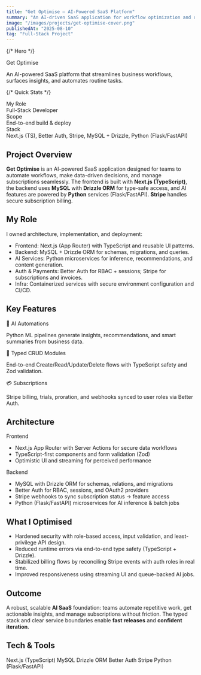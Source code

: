 ```yaml
---
title: "Get Optimise – AI-Powered SaaS Platform"
summary: "An AI-driven SaaS application for workflow optimization and decision support—built with Next.js (TypeScript), Better Auth, Stripe, and a MySQL + Drizzle ORM backend."
image: "/images/projects/get-optimise-cover.png"
publishedAt: "2025-08-10"
tag: "Full-Stack Project"
---
```


{/* Hero */}

<section className="relative overflow-hidden rounded-2xl border border-slate-200 dark:border-slate-800 bg-gradient-to-b from-slate-50 to-white dark:from-slate-900 dark:to-slate-950 p-6 md:p-10 mb-10">
  <div className="text-2xl md:text-4xl font-semibold tracking-tight mb-3">
    Get Optimise
  </div>
  <p className="text-slate-600 dark:text-slate-300 max-w-2xl">
    An AI-powered SaaS platform that streamlines business workflows, surfaces
    insights, and automates routine tasks.
  </p>
</section>

{/* Quick Stats */}

<section className="grid grid-cols-1 sm:grid-cols-3 gap-3 mb-10">
  <div className="rounded-xl border border-slate-200 dark:border-slate-800 p-4">
    <div className="text-xs font-bold uppercase text-slate-500 mb-1">
      My Role
    </div>
    <div className="font-medium">Full-Stack Developer</div>
  </div>
  <div className="rounded-xl border border-slate-200 dark:border-slate-800 p-4">
    <div className="text-xs font-bold uppercase text-slate-500 mb-1">Scope</div>
    <div className="font-medium">End-to-end build & deploy</div>
  </div>
  <div className="rounded-xl border border-slate-200 dark:border-slate-800 p-4">
    <div className="text-xs font-bold uppercase text-slate-500 mb-1">Stack</div>
    <div className="font-medium">
      Next.js (TS), Better Auth, Stripe, MySQL + Drizzle, Python (Flask/FastAPI)
    </div>
  </div>
</section>

## Project Overview

**Get Optimise** is an AI-powered SaaS application designed for teams to automate workflows, make data-driven decisions, and manage subscriptions seamlessly. The frontend is built with **Next.js (TypeScript)**, the backend uses **MySQL** with **Drizzle ORM** for type-safe access, and AI features are powered by **Python** services (Flask/FastAPI). **Stripe** handles secure subscription billing.

## My Role

I owned architecture, implementation, and deployment:

- <span className="font-semibold">Frontend:</span> Next.js (App Router) with TypeScript
  and reusable UI patterns.
- <span className="font-semibold">Backend:</span> MySQL + Drizzle ORM for schemas,
  migrations, and queries.
- <span className="font-semibold">AI Services:</span> Python microservices for inference,
  recommendations, and content generation.
- <span className="font-semibold">Auth & Payments:</span> Better Auth for RBAC +
  sessions; Stripe for subscriptions and invoices.
- <span className="font-semibold">Infra:</span> Containerized services with secure
  environment configuration and CI/CD.

## Key Features

<section className="grid grid-cols-1 md:grid-cols-3 gap-4">
  <div className="rounded-xl border border-slate-200 dark:border-slate-800 p-5 bg-white/50 dark:bg-slate-900/50">
    <div className="font-semibold mb-1">🤖 AI Automations</div>
    <p className="text-slate-600 dark:text-slate-300">
      Python ML pipelines generate insights, recommendations, and smart
      summaries from business data.
    </p>
  </div>
  <div className="rounded-xl border border-slate-200 dark:border-slate-800 p-5 bg-white/50 dark:bg-slate-900/50">
    <div className="font-semibold mb-1">🧱 Typed CRUD Modules</div>
    <p className="text-slate-600 dark:text-slate-300">
      End-to-end Create/Read/Update/Delete flows with TypeScript safety and Zod
      validation.
    </p>
  </div>
  <div className="rounded-xl border border-slate-200 dark:border-slate-800 p-5 bg-white/50 dark:bg-slate-900/50">
    <div className="font-semibold mb-1">💳 Subscriptions</div>
    <p className="text-slate-600 dark:text-slate-300">
      Stripe billing, trials, proration, and webhooks synced to user roles via
      Better Auth.
    </p>
  </div>
</section>

## Architecture

<section className="grid grid-cols-1 md:grid-cols-2 gap-4 my-6">
  <div className="rounded-xl border border-slate-200 dark:border-slate-800 p-5">
    <div className="font-semibold mb-2">Frontend</div>
    <ul className="list-disc pl-5 space-y-1 text-slate-700 dark:text-slate-300">
      <li>Next.js App Router with Server Actions for secure data workflows</li>
      <li>TypeScript-first components and form validation (Zod)</li>
      <li>Optimistic UI and streaming for perceived performance</li>
    </ul>
  </div>
  <div className="rounded-xl border border-slate-200 dark:border-slate-800 p-5">
    <div className="font-semibold mb-2">Backend</div>
    <ul className="list-disc pl-5 space-y-1 text-slate-700 dark:text-slate-300">
      <li>MySQL with Drizzle ORM for schemas, relations, and migrations</li>
      <li>Better Auth for RBAC, sessions, and OAuth2 providers</li>
      <li>Stripe webhooks to sync subscription status → feature access</li>
      <li>
        Python (Flask/FastAPI) microservices for AI inference & batch jobs
      </li>
    </ul>
  </div>
</section>

## What I Optimised

- Hardened security with role-based access, input validation, and least-privilege API design.
- Reduced runtime errors via end-to-end type safety (TypeScript + Drizzle).
- Stabilized billing flows by reconciling Stripe events with auth roles in real time.
- Improved responsiveness using streaming UI and queue-backed AI jobs.

## Outcome

A robust, scalable **AI SaaS** foundation: teams automate repetitive work, get actionable insights, and manage subscriptions without friction. The typed stack and clear service boundaries enable **fast releases** and **confident iteration**.

## Tech & Tools

<div className="flex flex-wrap gap-2">
  <span className="px-3 py-1 rounded-full bg-slate-100 dark:bg-slate-800 text-sm">
    Next.js (TypeScript)
  </span>
  <span className="px-3 py-1 rounded-full bg-slate-100 dark:bg-slate-800 text-sm">
    MySQL
  </span>
  <span className="px-3 py-1 rounded-full bg-slate-100 dark:bg-slate-800 text-sm">
    Drizzle ORM
  </span>
  <span className="px-3 py-1 rounded-full bg-slate-100 dark:bg-slate-800 text-sm">
    Better Auth
  </span>
  <span className="px-3 py-1 rounded-full bg-slate-100 dark:bg-slate-800 text-sm">
    Stripe
  </span>
  <span className="px-3 py-1 rounded-full bg-slate-100 dark:bg-slate-800 text-sm">
    Python (Flask/FastAPI)
  </span>
</div>
